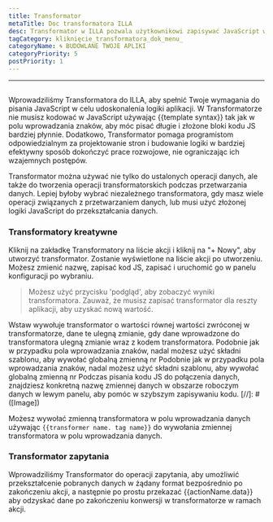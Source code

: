 ```yaml
---
title: Transformator
metaTitle: Doc transformatora ILLA
desc: Transformator w ILLA pozwala użytkownikowi zapisywać JavaScript w celu udoskonalenia logiki aplikacji
tagCategory: kliknięcie_transformatora_dok_menu_
categoryName: 🌀 BUDOWLANE TWOJE APLIKI
categoryPriority: 5
postPriority: 1
---
```


* * *

## <h2 hidden>Transformator</h2>

Wprowadziliśmy Transformatora do ILLA, aby spełnić Twoje wymagania do pisania JavaScript w celu udoskonalenia logiki aplikacji. W Transformatorze nie musisz kodować w JavaScript używając {{template syntax}} tak jak w polu wprowadzania znaków, aby móc pisać długie i złożone bloki kodu JS bardziej płynnie. Dodatkowo, Transformator pomaga programistom odpowiedzialnym za projektowanie stron i budowanie logiki w bardziej efektywny sposób dokończyć prace rozwojowe, nie ograniczając ich wzajemnych postępów.

Transformator można używać nie tylko do ustalonych operacji danych, ale także do tworzenia operacji transformatorskich podczas przetwarzania danych. Lepiej byłoby wybrać niezależnego transformatora, gdy masz wiele operacji związanych z przetwarzaniem danych, lub musi użyć złożonej logiki JavaScript do przekształcania danych.

### Transformatory kreatywne

Kliknij na zakładkę Transformatory na liście akcji i kliknij na "+ Nowy", aby utworzyć transformator. Zostanie wyświetlone na liście akcji po utworzeniu. Możesz zmienić nazwę, zapisać kod JS, zapisać i uruchomić go w panelu konfiguracji po wybraniu.

> Możesz użyć przycisku 'podgląd', aby zobaczyć wyniki transformatora. Zauważ, że musisz zapisać transformator dla reszty aplikacji, aby uzyskać nową wartość.

Wstaw wywołuje transformator o wartości równej wartości zwróconej w transformatorze, dane te ulegną zmianie, gdy dane wprowadzone do transformatora ulegną zmianie wraz z kodem transformatora. Podobnie jak w przypadku pola wprowadzania znaków, nadal możesz użyć składni szablonu, aby wywołać globalną zmienną nr Podobnie jak w przypadku pola wprowadzania znaków, nadal możesz użyć składni szablonu, aby wywołać globalną zmienną nr Podczas pisania kodu JS do połączenia danych, znajdziesz konkretną nazwę zmiennej danych w obszarze roboczym danych w lewym panelu, aby pomóc w szybszym zapisywaniu kodu.
[//]\: # ([Image])

Możesz wywołać zmienną transformatora w polu wprowadzania danych używając `{{transformer name. tag name}}` do wywołania zmiennej transformatora w polu wprowadzania danych.

### Transformator zapytania

Wprowadziliśmy Transformator do operacji zapytania, aby umożliwić przekształcenie pobranych danych w żądany format bezpośrednio po zakończeniu akcji, a następnie po prostu przekazać {{actionName.data}} aby odzyskać dane po zakończeniu konwersji w transformatorze w ramach akcji.
